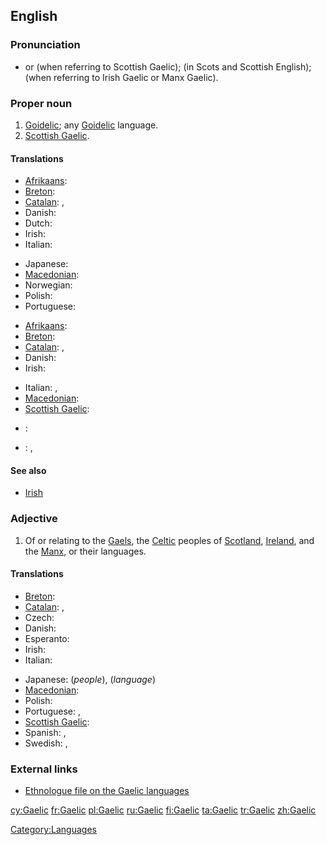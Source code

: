 {{wikipedia|dab=Gaelic}}
{{also|gaèlic}}
==English==

===Pronunciation===
* {{IPA|/ɡɑːlɪk/}} or {{IPA|/ɡælɪk/}} (when referring to Scottish Gaelic); {{IPA|/ɡalɪk/}} (in Scots and Scottish English); {{IPA|/ɡeɪlɪk/}} (when referring to Irish Gaelic or Manx Gaelic).
*: {{rhymes|eɪlɪk}}

===Proper noun===
{{en-proper noun}}

# [[Goidelic]]; any [[Goidelic]] language.
# [[Scottish Gaelic]].

====Translations====
{{trans-top|Goidelic}}
* [[Afrikaans]]: {{t|af|Gaelies}}
* [[Breton]]: {{t|br|gouezeleg|m}}
* [[Catalan]]: {{t-|ca|goidèlic|m}}, {{t-|ca|gaèlic|m}}
* Danish: {{t|da|gælisk}}
* Dutch: {{t|nl|Gaelisch|n}}
* Irish: {{t|ga|Gaeilis|f|xs=Irish}}
* Italian: {{t-|it|gaelico|m}}
{{trans-mid}}
* Japanese: {{t|ja|ゲール語|tr=gēru-go}}
* [[Macedonian]]: {{t|mk|гелски|m|tr=gélski}}
* Norwegian: {{t|no|gælisk}}
* Polish: {{t-|pl|celt}}
* Portuguese: {{t+|pt|gaélico|m}}
{{trans-bottom}}

{{trans-top|any Goidelic language}}
* [[Afrikaans]]: {{t|af|Gaelies}}
* [[Breton]]: {{t|br|gouezeleg|m}}
* [[Catalan]]: {{t-|ca|goidèlic|m}}, {{t-|ca|gaèlic|m}}
* Danish: {{t|da|gælisk}}
* Irish: {{t+|ga|Gaeilge|f|xs=Irish}}
{{trans-mid}}
* Italian: {{t-|it|gaelico|m}}, {{t+|it|lingua}} {{t-|it|gaelica|f}}
* [[Macedonian]]: {{t|mk|гелски|m|tr=gélski}}
* [[Scottish Gaelic]]: {{t-|gd|Gàidhlig|f|xs=Scottish Gaelic}}
{{trans-bottom}}

{{trans-see|Scottish Gaelic}}

{{checktrans}}
* {{ttbc|es}}: {{t+|es|gaélico|m}}
* {{ttbc|sv}}: {{t+|sv|gaeliska|c}}, {{t|sv|gäliska|c}}

====See also====
* [[Irish]]

===Adjective===
{{en-adj|-}}

# Of or relating to the [[Gael]]s, the [[Celtic]] peoples of [[Scotland]], [[Ireland]], and the [[Manx]], or their languages.

====Translations====
{{trans-top|relating to the Gaels or their language}}
* [[Breton]]: {{t|br|gouezel}}
* [[Catalan]]: {{t-|ca|goidèlic}}, {{t-|ca|gaèlic}}
* Czech: {{t-|cs|gaelský}}
* Danish: {{t|da|gælisk}}
* Esperanto: {{t|eo|gaela|xs=Esperanto}}
* Irish: {{t|ga|Gaelach|xs=Irish}}
* Italian: {{t-|it|gaelico|m}}
{{trans-mid}}
* Japanese: {{t|ja|ゲール族|tr=gēru-zoku}} (''people''), {{t|ja|ゲール語|tr=gēru-go}} (''language'')
* [[Macedonian]]: {{t|mk|гелски|m|tr=gélski}}
* Polish: {{t-|pl|celtycki}}
* Portuguese: {{t+|pt|gaélico|m}},  {{t-|pt|gaélica|f}}
* [[Scottish Gaelic]]: {{t-|gd|Gàidhlig|xs=Scottish Gaelic}}
* Spanish: {{t+|es|gaélico|m}}, {{t-|es|gaélica|f}}
* Swedish: {{t|sv|gaelisk}} , {{t+|sv|gälisk}}
{{trans-bottom}}

===External links===
* [http://www.ethnologue.com/show_family.asp?subid=90049 Ethnologue file on the Gaelic languages]

[[Category:Languages]]

[[cy:Gaelic]]
[[fr:Gaelic]]
[[pl:Gaelic]]
[[ru:Gaelic]]
[[fi:Gaelic]]
[[ta:Gaelic]]
[[tr:Gaelic]]
[[zh:Gaelic]]
